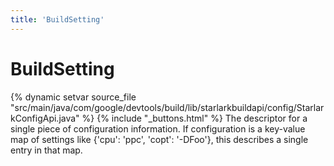 ```yaml
---
title: 'BuildSetting'
---
```


# BuildSetting

{% dynamic setvar source_file "src/main/java/com/google/devtools/build/lib/starlarkbuildapi/config/StarlarkConfigApi.java" %}
{% include "\_buttons.html" %}
The descriptor for a single piece of configuration information. If configuration is a key-value map of settings like {'cpu': 'ppc', 'copt': '-DFoo'}, this describes a single entry in that map.
